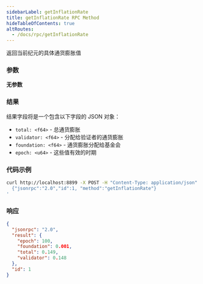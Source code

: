 ```yaml
---
sidebarLabel: getInflationRate
title: getInflationRate RPC Method
hideTableOfContents: true
altRoutes:
  - /docs/rpc/getInflationRate
---
```


返回当前纪元的具体通货膨胀值

<DocSideBySide>

<DocLeftSide>

### 参数

**无参数**

### 结果

结果字段将是一个包含以下字段的 JSON 对象：

- `total: <f64>` - 总通货膨胀
- `validator: <f64>` - 分配给验证者的通货膨胀
- `foundation: <f64>` - 通货膨胀分配给基金会
- `epoch: <u64>` - 这些值有效的时期

</DocLeftSide>

<DocRightSide>

### 代码示例

```bash
curl http://localhost:8899 -X POST -H "Content-Type: application/json" -d '
  {"jsonrpc":"2.0","id":1, "method":"getInflationRate"}
'
```

### 响应

```json
{
  "jsonrpc": "2.0",
  "result": {
    "epoch": 100,
    "foundation": 0.001,
    "total": 0.149,
    "validator": 0.148
  },
  "id": 1
}
```

</DocRightSide>
</DocSideBySide>
